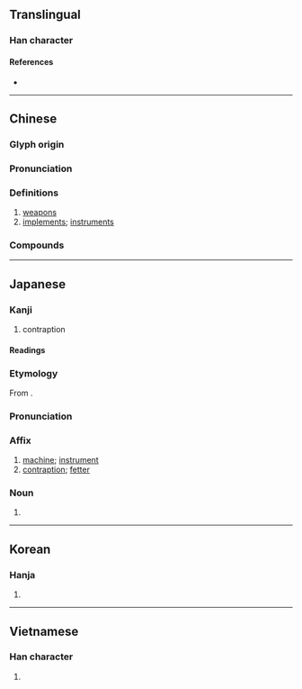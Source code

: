 {{character info}}
==Translingual==

===Han character===
{{Han char|rn=75|rad=木|as=07|sn=11|four=43950|canj=DIT|ids=⿰木戒}}

====References====
* {{Han ref|kx=0531.030|dkj=14882|dj=0919.040|hdz=21209.060|uh=68B0|ud=26800|bh=B1F1|bd=45553}}

----

==Chinese==
{{zh-forms}}

===Glyph origin===
{{Han etym}}

===Pronunciation===
{{zh-pron
|m=xiè
|c=haai6
|mn=hāi/hâi
|mn_note=hāi - literary; hâi - vernacular (俗)
|mc=y
|oc=y
|ma=
|cat=n
}}

===Definitions===
{{zh-hanzi}}

# [[weapon]]s
# [[implement]]s; [[instrument]]s

===Compounds===
{{zh-der|器械|刀械|刀杖器械|兵械|器械體操|機械|棄械|槍械|械彈|機械能|械繫|機械效率|機械工業|械鬥|機械手|機械論|機械油|機械化|械用|警械|簡單機械|軍械|繳械|藥械}}

----

==Japanese==

===Kanji===
{{ja-kanji|grade=4|rs=木07}}

# contraption

====Readings====
{{ja-readings
|goon=げ
|kanon=かい
|kun=かせ-
}}

===Etymology===
{{ja-kanjitab|かい|yomi=kanon}}
From {{der|ja|ltc|sort=かい|-}} {{ltc-l|械}}.

===Pronunciation===
{{ja-pron|かい|y=kanon}}

===Affix===
{{ja-pos|affix|かい}}

# [[machine]]; [[instrument]]
# [[contraption]]; [[fetter]]

===Noun===
{{ja-noun|かい}}

# {{rfdef|ja}}

----

==Korean==

===Hanja===
{{ko-hanja|hangeul=계|eumhun=|rv=gye|mr=kye|y=kyey}}

# {{rfdef|ko|sort=木07}}

----

==Vietnamese==

===Han character===
{{vi-readings|reading=giới|rs=木07}}

# {{rfdef|vi|sort=木07}}